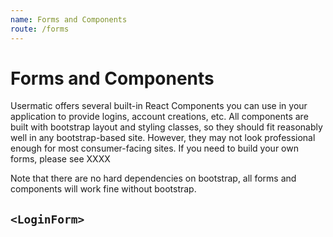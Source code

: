 ```yaml
---
name: Forms and Components
route: /forms
---
```



# Forms and Components

Usermatic offers several built-in React Components you can use in your application to provide logins, account creations, etc.
All components are built with bootstrap layout and styling classes, so they should fit reasonably well in any bootstrap-based site.
However, they may not look professional enough for most consumer-facing sites.
If you need to build your own forms, please see XXXX

Note that there are no hard dependencies on bootstrap, all forms and components will work fine without bootstrap.

## `<LoginForm>`

<Playground>
<LoginForm />
</Playground>
